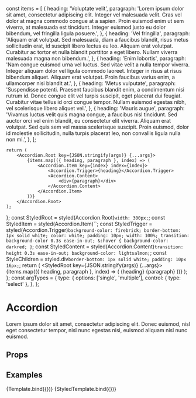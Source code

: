 const items = [
    {
        heading: 'Voluptate velit',
        paragraph:
            'Lorem ipsum dolor sit amet, consectetur adipiscing elit. Integer vel malesuada velit. Cras vel dolor at magna commodo congue at a sapien. Proin euismod enim ut sem viverra, at malesuada est tincidunt. Integer euismod justo eu dolor bibendum, vel fringilla ligula posuere.',
    },
    {
        heading: 'Vel fringilla',
        paragraph:
            'Aliquam erat volutpat. Sed malesuada, diam a faucibus blandit, risus metus sollicitudin erat, id suscipit libero lectus eu leo. Aliquam erat volutpat. Curabitur ac tortor et nulla blandit porttitor a eget libero. Nullam viverra malesuada magna non bibendum.',
    },
    {
        heading: 'Enim lobortis',
        paragraph:
            'Nam congue euismod urna vel luctus. Sed vitae velit a nulla tempor viverra. Integer aliquam dolor vel ligula commodo laoreet. Integer in risus at risus bibendum aliquet. Aliquam erat volutpat. Proin faucibus varius enim, a ullamcorper nisi blandit at.',
    },
    {
        heading: 'Metus vulputate',
        paragraph:
            'Suspendisse potenti. Praesent faucibus blandit enim, a condimentum nisi rutrum id. Donec congue elit vel turpis suscipit, eget placerat dui feugiat. Curabitur vitae tellus id orci congue tempor. Nullam euismod egestas nibh, vel scelerisque libero aliquet vel.',
    },
    {
        heading: 'Mauris augue',
        paragraph:
            'Vivamus luctus velit quis magna congue, a faucibus nisl tincidunt. Sed auctor orci vel enim blandit, eu consectetur elit viverra. Aliquam erat volutpat. Sed quis sem vel massa scelerisque suscipit. Proin euismod, dolor id molestie sollicitudin, nulla turpis placerat leo, non convallis ligula nulla non mi.',
    },
];

<Meta title="UI/Accordion" component={Accordion} />

    return (
        <Accordion.Root key={JSON.stringify(args)} {...args}>
            {items.map(({ heading, paragraph }, index) => (
                <Accordion.Item key={index} index={index}>
                    <Accordion.Trigger>{heading}</Accordion.Trigger>
                    <Accordion.Content>
                        <div>{paragraph}</div>
                    </Accordion.Content>
                </Accordion.Item>
            ))}
        </Accordion.Root>
    );
};
    const StyledRoot = styled(Accordion.Root)`
        width: 300px;
    `;
    const StyledItem = styled(Accordion.Item)``;
    const StyledTrigger = styled(Accordion.Trigger)`
        background-color: firebrick;
        border-bottom: 1px solid white;
        color: white;
        padding: 10px;
        width: 100%;
        transition: background-color 0.3s ease-in-out;
        &:hover {
            background-color: darkred;
        }
    `;
    const StyledContent = styled(Accordion.Content)`
        transition: height 0.3s ease-in-out;
        background-color: lightsalmon;
    `;
    const StyleChildren = styled.div`
        border-bottom: 1px solid white;
        padding: 10px 16px;
    `;
    return (
        <StyledRoot key={JSON.stringify(args)} {...args}>
            {items.map(({ heading, paragraph }, index) => (
                <StyledItem key={index} index={index}>
                    <StyledTrigger>{heading}</StyledTrigger>
                    <StyledContent>
                        <StyleChildren>{paragraph}</StyleChildren>
                    </StyledContent>
                </StyledItem>
            ))}
        </StyledRoot>
    );
};
const argTypes = {
    type: {
        options: ['single', 'multiple'],
        control: { type: 'select' },
    },
};

# Accordion

Lorem ipsum dolor sit amet, consectetur adipiscing elit. Donec euismod, nisl eget consectetur tempor, nisl nunc egestas nisi, euismod aliquam nisl nunc euismod.

## Props

<ArgsTable story="Default" />

## Examples

<Canvas>
    <Story name="Default" argTypes={argTypes}>
        {Template.bind({})}
    </Story>
    <Story name="With Style And Animation" argTypes={argTypes}>
        {StyledTemplate.bind({})}
    </Story>
</Canvas>
